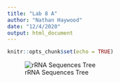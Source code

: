 ```yaml
---
title: "Lab 8 A"
author: "Nathan Haywood"
date: "12/4/2020"
output: html_document
---
```


```r
knitr::opts_chunk$set(echo = TRUE)
```

![rRNA Sequences Tree](evoTree1.png)




























































































